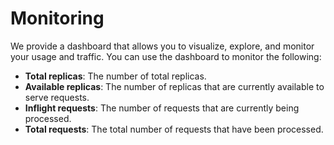 # Monitoring

We provide a dashboard that allows you to visualize, explore, and monitor your usage and traffic. You can use the dashboard to monitor the following:

- **Total replicas**: The number of total replicas.
- **Available replicas**: The number of replicas that are currently available to serve requests.
- **Inflight requests**: The number of requests that are currently being processed.
- **Total requests**: The total number of requests that have been processed.

